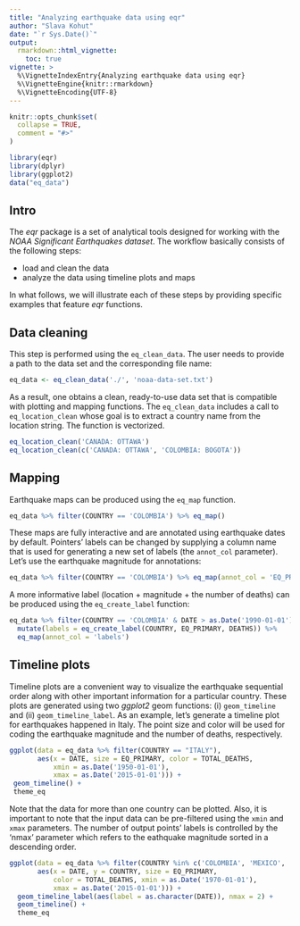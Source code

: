 ---
title: "Analyzing earthquake data using eqr"
author: "Slava Kohut"
date: "`r Sys.Date()`"
output:
  rmarkdown::html_vignette:
    toc: true
vignette: >
  %\VignetteIndexEntry{Analyzing earthquake data using eqr}
  %\VignetteEngine{knitr::rmarkdown}
  %\VignetteEncoding{UTF-8}
---

```{r setup, include = FALSE}
knitr::opts_chunk$set(
  collapse = TRUE,
  comment = "#>"
)

library(eqr)
library(dplyr)
library(ggplot2)
data("eq_data")
```

## Intro

The _eqr_ package is a set of analytical tools designed for
working with the _NOAA Significant Earthquakes dataset_.
The workflow basically consists of the following steps:

- load and clean the data
- analyze the data using timeline plots and maps

In what follows, we will illustrate each of these steps by providing specific examples 
that feature _eqr_ functions. 

## Data cleaning

This step is performed using the `eq_clean_data`. The user needs to provide 
a path to the data set and the corresponding file name:
```{r, eval = FALSE}
eq_data <- eq_clean_data('./', 'noaa-data-set.txt')
```
As a result, one obtains a clean, ready-to-use data set that is compatible with plotting
and mapping functions. The `eq_clean_data` includes a call to `eq_location_clean` whose goal
is to extract a country name from the location string. The function is vectorized.
```{r}
eq_location_clean('CANADA: OTTAWA')
eq_location_clean(c('CANADA: OTTAWA', 'COLOMBIA: BOGOTA'))
```

## Mapping

Earthquake maps can be produced using the `eq_map` function.

```{r, fig.width = 7, fig.height = 5}
eq_data %>% filter(COUNTRY == 'COLOMBIA') %>% eq_map()
```

These maps are fully interactive and are annotated using earthquake dates by default.
Pointers' labels can be changed by supplying a column name that is used for generating a
new set of labels (the `annot_col` parameter). Let's use the earthquake magnitude for annotations:

```{r, fig.width = 7, fig.height = 5}
eq_data %>% filter(COUNTRY == 'COLOMBIA') %>% eq_map(annot_col = 'EQ_PRIMARY')
```

A more informative label (location + magnitude + the number of deaths) can be produced using 
the `eq_create_label` function:

```{r, fig.width = 7, fig.height = 5}
eq_data %>% filter(COUNTRY == 'COLOMBIA' & DATE > as.Date('1990-01-01')) %>%
  mutate(labels = eq_create_label(COUNTRY, EQ_PRIMARY, DEATHS)) %>%
  eq_map(annot_col = 'labels')
```

## Timeline plots

Timeline plots are a convenient way to visualize the earthquake sequential order along with
other important information for a particular country. These plots are generated using 
two _ggplot2_ geom functions: (i) `geom_timeline` and (ii) `geom_timeline_label`. 
As an example, let's generate a timeline plot for earthquakes happened in Italy.
The point size and color will be used for coding the earthquake magnitude and the number of deaths,
respectively.

```{r, fig.width = 7, fig.height = 5}
ggplot(data = eq_data %>% filter(COUNTRY == "ITALY"),
       aes(x = DATE, size = EQ_PRIMARY, color = TOTAL_DEATHS,
           xmin = as.Date('1950-01-01'),
           xmax = as.Date('2015-01-01'))) +
 geom_timeline() +
 theme_eq
```

Note that the data for more than one country can be plotted. Also, it is important to note that
the input data can be pre-filtered using the `xmin` and `xmax` parameters. The number of output points'
labels is controlled by the 'nmax' parameter which refers to the eathquake magnitude sorted in a descending
order.

```{r, fig.width = 7, fig.height = 5}
ggplot(data = eq_data %>% filter(COUNTRY %in% c('COLOMBIA', 'MEXICO', 'USA')),
       aes(x = DATE, y = COUNTRY, size = EQ_PRIMARY,
           color = TOTAL_DEATHS, xmin = as.Date('1970-01-01'),
           xmax = as.Date('2015-01-01'))) +
  geom_timeline_label(aes(label = as.character(DATE)), nmax = 2) +
  geom_timeline() +
  theme_eq
```
